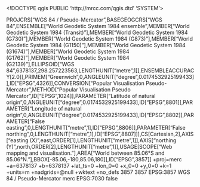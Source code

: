 <!DOCTYPE qgis PUBLIC 'http://mrcc.com/qgis.dtd' 'SYSTEM'>
<qgis version="3.34.2-Prizren">
  <identifier></identifier>
  <parentidentifier></parentidentifier>
  <language></language>
  <type></type>
  <title></title>
  <abstract></abstract>
  <contact>
    <name></name>
    <organization></organization>
    <position></position>
    <voice></voice>
    <fax></fax>
    <email></email>
    <role></role>
  </contact>
  <links/>
  <dates/>
  <fees></fees>
  <encoding></encoding>
  <crs>
    <spatialrefsys nativeFormat="Wkt">
      <wkt>PROJCRS["WGS 84 / Pseudo-Mercator",BASEGEOGCRS["WGS 84",ENSEMBLE["World Geodetic System 1984 ensemble",MEMBER["World Geodetic System 1984 (Transit)"],MEMBER["World Geodetic System 1984 (G730)"],MEMBER["World Geodetic System 1984 (G873)"],MEMBER["World Geodetic System 1984 (G1150)"],MEMBER["World Geodetic System 1984 (G1674)"],MEMBER["World Geodetic System 1984 (G1762)"],MEMBER["World Geodetic System 1984 (G2139)"],ELLIPSOID["WGS 84",6378137,298.257223563,LENGTHUNIT["metre",1]],ENSEMBLEACCURACY[2.0]],PRIMEM["Greenwich",0,ANGLEUNIT["degree",0.0174532925199433]],ID["EPSG",4326]],CONVERSION["Popular Visualisation Pseudo-Mercator",METHOD["Popular Visualisation Pseudo Mercator",ID["EPSG",1024]],PARAMETER["Latitude of natural origin",0,ANGLEUNIT["degree",0.0174532925199433],ID["EPSG",8801]],PARAMETER["Longitude of natural origin",0,ANGLEUNIT["degree",0.0174532925199433],ID["EPSG",8802]],PARAMETER["False easting",0,LENGTHUNIT["metre",1],ID["EPSG",8806]],PARAMETER["False northing",0,LENGTHUNIT["metre",1],ID["EPSG",8807]]],CS[Cartesian,2],AXIS["easting (X)",east,ORDER[1],LENGTHUNIT["metre",1]],AXIS["northing (Y)",north,ORDER[2],LENGTHUNIT["metre",1]],USAGE[SCOPE["Web mapping and visualisation."],AREA["World between 85.06°S and 85.06°N."],BBOX[-85.06,-180,85.06,180]],ID["EPSG",3857]]</wkt>
      <proj4>+proj=merc +a=6378137 +b=6378137 +lat_ts=0 +lon_0=0 +x_0=0 +y_0=0 +k=1 +units=m +nadgrids=@null +wktext +no_defs</proj4>
      <srsid>3857</srsid>
      <srid>3857</srid>
      <authid>EPSG:3857</authid>
      <description>WGS 84 / Pseudo-Mercator</description>
      <projectionacronym>merc</projectionacronym>
      <ellipsoidacronym>EPSG:7030</ellipsoidacronym>
      <geographicflag>false</geographicflag>
    </spatialrefsys>
  </crs>
  <extent>
    <spatial crs="EPSG:3857" miny="179769313486231570814527423731704356798070567525844996598917476803157260780028538760589558632766878171540458953514382464234321326889464182768467546703537516986049910576551282076245490090389328944075868508455133942304583236903222948165808559332123348274797826204144723168738177180919299881250404026184124858368" dimensions="2" maxy="-179769313486231570814527423731704356798070567525844996598917476803157260780028538760589558632766878171540458953514382464234321326889464182768467546703537516986049910576551282076245490090389328944075868508455133942304583236903222948165808559332123348274797826204144723168738177180919299881250404026184124858368" minx="179769313486231570814527423731704356798070567525844996598917476803157260780028538760589558632766878171540458953514382464234321326889464182768467546703537516986049910576551282076245490090389328944075868508455133942304583236903222948165808559332123348274797826204144723168738177180919299881250404026184124858368" maxz="0" minz="0" maxx="-179769313486231570814527423731704356798070567525844996598917476803157260780028538760589558632766878171540458953514382464234321326889464182768467546703537516986049910576551282076245490090389328944075868508455133942304583236903222948165808559332123348274797826204144723168738177180919299881250404026184124858368"/>
    <temporal>
      <period>
        <start></start>
        <end></end>
      </period>
    </temporal>
  </extent>
</qgis>
